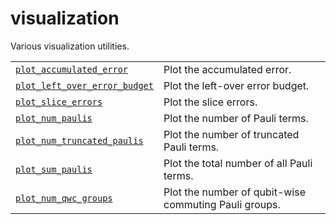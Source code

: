 # visualization

<span id="module-qiskit_addon_obp.utils.visualization" />

<span id="qiskit-addon-obp-utils-visualization" />

Various visualization utilities.

|                                                                                                                                                                      |                                                       |
| -------------------------------------------------------------------------------------------------------------------------------------------------------------------- | ----------------------------------------------------- |
| [`plot_accumulated_error`](qiskit_addon_obp.utils.visualization.plot_accumulated_error "qiskit_addon_obp.utils.visualization.plot_accumulated_error")                | Plot the accumulated error.                           |
| [`plot_left_over_error_budget`](qiskit_addon_obp.utils.visualization.plot_left_over_error_budget "qiskit_addon_obp.utils.visualization.plot_left_over_error_budget") | Plot the left-over error budget.                      |
| [`plot_slice_errors`](qiskit_addon_obp.utils.visualization.plot_slice_errors "qiskit_addon_obp.utils.visualization.plot_slice_errors")                               | Plot the slice errors.                                |
| [`plot_num_paulis`](qiskit_addon_obp.utils.visualization.plot_num_paulis "qiskit_addon_obp.utils.visualization.plot_num_paulis")                                     | Plot the number of Pauli terms.                       |
| [`plot_num_truncated_paulis`](qiskit_addon_obp.utils.visualization.plot_num_truncated_paulis "qiskit_addon_obp.utils.visualization.plot_num_truncated_paulis")       | Plot the number of truncated Pauli terms.             |
| [`plot_sum_paulis`](qiskit_addon_obp.utils.visualization.plot_sum_paulis "qiskit_addon_obp.utils.visualization.plot_sum_paulis")                                     | Plot the total number of all Pauli terms.             |
| [`plot_num_qwc_groups`](qiskit_addon_obp.utils.visualization.plot_num_qwc_groups "qiskit_addon_obp.utils.visualization.plot_num_qwc_groups")                         | Plot the number of qubit-wise commuting Pauli groups. |
